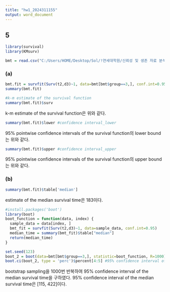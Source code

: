 ---
title: "hw1_2024311155"
output: word_document
---

## 5
```{r}
library(survival)
library(KMsurv)

bmt = read.csv("C:/Users/HOME/Desktop/Sol/!연세대학원/신뢰성 및 생존 자료 분석/bmt.txt", header=T, row.names=1)
```

### (a)
```{r}
bmt.fit = survfit(Surv(t2,d3)~1, data=bmt[bmt$group==3,], conf.int=0.95)
summary(bmt.fit)
```

```{r}
#k-m estimate of the survival function
summary(bmt.fit)$surv
```
k-m estimate of the survival function은 위와 같다.

```{r}
summary(bmt.fit)$lower #confidence interval_lower
```
95% pointwise confidence intervals of the survival function의 lower bound는 위와 같다.

```{r}
summary(bmt.fit)$upper #confidence interval_upper
```
95% pointwise confidence intervals of the survival function의 upper bound는 위와 같다.


### (b)
```{r}
summary(bmt.fit)$table['median']
```
estimate of the median survival time은 183이다.

```{r}
#install.packages('boot')
library(boot)
boot_function = function(data, index) {
  sample_data = data[index, ]
  bmt_fit = survfit(Surv(t2,d3)~1, data=sample_data, conf.int=0.95)
  median_time = summary(bmt_fit)$table["median"]
  return(median_time)
}

set.seed(123)
boot_2 = boot(data=bmt[bmt$group==3,], statistic=boot_function, R=1000)
boot.ci(boot_2, type = 'perc')$percent[4:5] #95% confidence interval of the median survival time
```
bootstrap sampling을 1000번 반복하여 95% confidence interval of the median survival time을 구하였다. 
95% confidence interval of the median survival time은 [115, 422]이다.